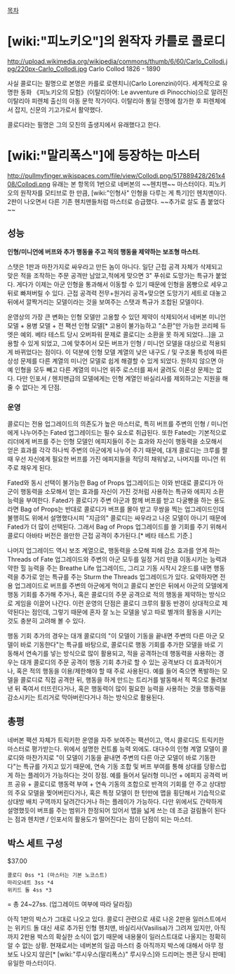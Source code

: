 [[목차]]
= [wiki:"피노키오"]의 원작자 카를로 콜로디 =
http://upload.wikimedia.org/wikipedia/commons/thumb/6/60/Carlo_Collodi.jpg/220px-Carlo_Collodi.jpg
Carlo Collod  1826 - 1890

사실 콜로디는 필명으로 본명은 카를로 로렌치니(Carlo Lorenzini)이다. 세계적으로 유명한 동화 《피노키오의 모험》(이탈리아어: Le avventure di Pinocchio)으로 알려진 이탈리아 피렌체 출신의 아동 문학 작가이다. 이탈리아 통일 전쟁에 참가한 후 피렌체에서 잡지, 신문의 기고가로서 활약했다. 

콜로디라는 필명은 그의 모친의 출생지에서 유래했다고 한다.

= [wiki:"말리폭스"]에 등장하는 마스터 =
http://pullmyfinger.wikispaces.com/file/view/Collodi.png/517889428/261x408/Collodi.png
유래는 본 항목의 1번으로 네버본의 ~~헨치맨~~ 마스터이다. 피노키오의 원작자를 모티브로 한 만큼, [wiki:"인형사" 인형을 다루는 게 특기]인 헨치맨이다. 2판이 나오면서 다른 기존 헨치맨들처럼 마스터로 승급했다. ~~추가로 살도 좀 붙었다~~

== 성능 == 
'''인형/미니언에 버프와 추가 행동을 주고 적의 행동을 제약하는 보조형 마스터.'''

스탯은 1판과 마찬가지로 싸우라고 만든 놈이 아니다. 일단 근접 공격 자체가 삭제되고 맞은 적을 조작하는 주문 공격만 남았고,적에게 맞으면 3" 푸쉬로 도망가는 특규가 붙었다. 게다가 이제는 아군 인형을 통과해서 이동할 수 있기 때문에 인형을 몸빵으로 세우고 뒤로 빠져버릴 수 있다. 근접 공격력 전무+원거리 공격+맞으면 도망가기 세트로 대놓고 뒤에서 깔짝거리는 모델이라는 것을 보여주는 스탯과 특규가 조합된 모델이다.    

운영상의 가장 큰 변화는 인형 모델만 고용할 수 있던 제약이 삭제되어서 네버본 미니언 모델 + 용병 모델 + 전 팩션 인형 모델[* 고용이 불가능하고 "소환"만 가능한 코리페 듀엣은 예외. 베타 테스트 당시 오버파워 문제로 콜로디는 소환을 못 하게 되었다...]을 고용할 수 있게 되었고, 그에 맞추어서 모든 버프가 인형 / 미니언 모델을 대상으로 적용되게 바뀌었다는 점이다. 이 덕분에 인형 모델 계열의 낮은 내구도 / 및 구조물 특성에 따른 상성 문제를 다른 계열의 미니언 모델로 쉽게 해결할 수 있게 되었다. 원하지 않으면 아예 인형을 모두 빼고 다른 계열의 미니언 위주 로스터를 짜서 굴려도 이론상 문제는 없다. 다만 인포서 / 헨치맨급의 모델에게는 인형 계열인 바실리사를 제외하고는 지원을 해 줄 수 없다는 게 단점.   

=== 운영 ===
콜로디는 전용 업그레이드의 의존도가 높은 마스터로, 특히 버프를 주변의 인형 / 미니언에게 나누어주는 Fated 업그레이드는 필수 요소로 취급된다. 또한 Fated는 기본적으로 리더에게 버프를 주는 인형 모델인 에피지들이 주는 효과와 자신이 행동력을 소모해서 얻은 효과를 각각 하나씩 주변의 아군에게 나누어 주기 때문에, 대개 콜로디는 크루를 짤 때 우선 자신에게 필요한 버프를 가진 에피지들을 적당히 채워넣고, 나머지를 미니언 위주로 채우게 된다. 

Fated와 동시 선택이 불가능한 Bag of Props 업그레이드는 이와 반대로 콜로디가 아군이 행동력을 소모해서 얻는 효과를 자신이 가진 것처럼 사용하는 특규와 에피지 소환 능력을 부여한다. Fated가 콜로디가 주변 아군과 함께 버프를 받고 다굴빵을 하는 용도라면 Bag of Props는 반대로 콜로디가 버프를 몰아 받고 무쌍을 찍는 업그레이드인데 불행히도 위에서 설명했다시피 "지금의" 콜로디는 싸우라고 나온 모델이 아니기 때문에 Fated가 더 많이 선택된다. 그래서 Bag of Props 업그레이드를 쓸 기회를 주기 위해서 콜로디 아바타 버전은 쓸만한 근접 공격이 추가된다.[* 베타 테스트 기준.]  

나머지 업그레이드 역시 보조 계열으로, 행동력을 소모해 피해 감소 효과를 얻게 하는 Threads of Fate 업그레이드와 주변의 아군 모두를 일정 거리 만큼 이동시키는 능력과 약한 힐 능력을 주는 Breathe Life 업그레이드, 그리고 기동 시작시 2운드를 내면 행동력을 추가로 얻는 특규를 주는 Sturm the Threads 업그레이드가 있다. 요약하자면 전용 업그레이드로 버프를 주변의 아군에게 먹이고 콜로디 본인은 뒤에서 아군의 모델에게 행동 기회를 추가해 주거나, 혹은 콜로디의 주문 공격으로 적의 행동을 제약하는 방식으로 게임을 이끌어 나간다. 이런 운영의 단점은 콜로디 크루의 활동 반경이 상대적으로 제약된다는 점인데, 그렇기 때문에 혼자 잘 노는 모델을 넣고 따로 별개의 활동을 시키는 것도 충분히 고려해 볼 수 있다.  

행동 기회 추가의 경우는 대개 콜로디의 "이 모델이 기동을 끝내면 주변의 다른 아군 모델이 바로 기동한다"는 특규를 바탕으로, 콜로디로 행동 기회를 추가한 모델을 바로 기동해서 연속기를 넣는 방식으로 많이 활용되고, 적을 공격하는데 행동력을 사용하는 경우는 대개 콜로디의 주문 공격이 행동 기회 추가로 할 수 있는 공격보다 더 효과적이거나, 혹은 적의 행동을 이용/제한해야 할 때 주로 사용된다. 예를 들어 죽으면 폭발하는 모델을 콜로디로 직접 공격한 뒤, 행동을 하게 만드는 트리거를 발동해서 적 쪽으로 돌려보낸 뒤 죽여서 터뜨린다거나, 혹은 행동력이 많이 필요한 능력을 사용하는 것을 행동력을 감소시키는 트리거로 막아버린다거나 하는 방식으로 활용된다.   

== 총평 ==
네버본 팩션 자체가 트릭키한 운영을 자주 보여주는 팩션이고, 역시 콜로디도 트릭키한 마스터로 평가받는다. 위에서 설명한 컨트롤 능력 외에도. 대다수의 인형 계열 모델이 콜로디와 마찬가지로 "이 모델이 기동을 끝내면 주변의 다른 아군 모델이 바로 기동한다"는 특규를 가지고 있기 때문에, 연속 기동 조합 및 버프 부여를 통해 상대를 당황스럽게 하는 플레이가 가능하다는 것이 장점. 예를 들어서 딜러형 미니언 + 에피지 공격력 버프 공유 + 콜로디로 행동력 부여 + 연속 기동의 조합으로 반격의 기회를 안 주고 상대방의 주요 모델을 찢어버린다거나, 혹은 특정 모델이 한 턴만에 맵을 횡단해서 기습적으로 상대방 배치 구역까지 달려간다거나 하는 플레이가 가능하다. 다만 위에서도 간략하게 설명했듯이 버프를 주는 범위가 한정되어 있어서 맵을 넓게 쓰는 데 조금 걸림돌이 된다는 점과 헨치맨 / 인포서의 활용도가 떨어진다는 점이 단점이 되는 마스터.    

== 박스 세트 구성 ==
$37.00

 콜로디 0ss *1 (마스터는 기본 노코스트) 
 마리오네트 3ss *4
 위키드 돌 4ss *3

= 총 24~27ss. (업그레이드 여부에 따라 달라짐)  

아직 1판의 박스가 그대로 나오고 있다. 콜로디 관련으로 새로 나온 2판용 일러스트에서는 위키드 돌 대신 새로 추가된 인형 헨치맨, 바실리사(Vasilisa)가 그려져 있지만, 아직까지 2판용 박스의 확실한 소식이 없기 때문에 내용물이 일러스트대로 나올지는 정확히 알 수 없는 상황. 현재로서는 네버본의 일곱 마스터 중 아직까지 박스에 대해서 아무 정보도 나오지 않은[* [wiki:"루시우스(말리폭스)" 루시우스]와 드리머는 젠콘 당시 판매] 유일한 마스터이다.  
